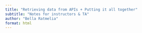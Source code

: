 ```yaml
---
title: "Retrieving data from APIs + Putting it all together"
subtitle: "Notes for instructors & TA"
author: "Bella Ratmelia"
format: html
---
```


